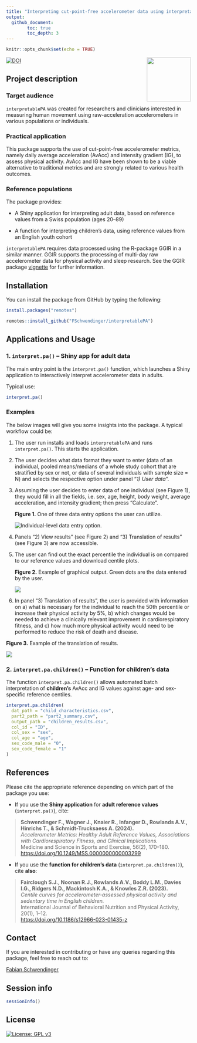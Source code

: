 ```yaml
---
title: "Interpreting cut-point-free accelerometer data using interpretablePA"
output: 
  github_document:
        toc: true
        toc_depth: 3
---
```


```r
knitr::opts_chunk$set(echo = TRUE)
```

<p align="right">

<img src="inst/img/app_logo.png" align="right" width="120"/>

</p>

[![DOI](https://img.shields.io/badge/DOI-10.1101%2023.04.19.23288786-orange)](https://doi.org/10.1101/2023.04.19.23288786)

## Project description

### Target audience

`interpretablePA` was created for researchers and clinicians interested in measuring human movement using raw-acceleration accelerometers in various populations or individuals.

### Practical application

This package supports the use of cut-point-free accelerometer metrics, namely daily average acceleration (AvAcc) and intensity gradient (IG), to assess physical activity. AvAcc and IG have been shown to be a viable alternative to traditional metrics and are strongly related to various health outcomes.

### Reference populations

The package provides:

-   A Shiny application for interpreting adult data, based on reference values from a Swiss population (ages 20–89)

-   A function for interpreting children’s data, using reference values from an English youth cohort

`interpretablePA` requires data processed using the R-package GGIR in a similar manner. GGIR supports the processing of multi-day raw accelerometer data for physical activity and sleep research. See the GGIR package [vignette](https://cran.r-project.org/web/packages/GGIR/vignettes/GGIR.html) for further information.

## Installation

You can install the package from GitHub by typing the following:

```r
install.packages("remotes")

remotes::install_github("FSchwendinger/interpretablePA")

```

## Applications and Usage

### 1. `interpret.pa()` – Shiny app for adult data

The main entry point is the `interpret.pa()` function, which launches a Shiny application to interactively interpret accelerometer data in adults.

Typical use:

```r
interpret.pa()
```

### Examples

The below images will give you some insights into the package. A typical workflow could be:

1.  The user run installs and loads `interpretablePA` and runs `interpret.pa()`. This starts the application.

2.  The user decides what data format they want to enter (data of an individual, pooled means/medians of a whole study cohort that are stratified by sex or not, or data of several individuals with sample size = N) and selects the respective option under panel "*1) User data*".

3.  Assuming the user decides to enter data of one individual (see Figure 1), they would fill in all the fields, i.e. sex, age, height, body weight, average acceleration, and intensity gradient; then press "Calculate".

    **Figure 1.** One of three data entry options the user can utilize.

    ![](images/interpretablePA_1.png "Individual-level data entry option.")

4.  Panels "2) View results" (see Figure 2) and "3) Translation of results" (see Figure 3) are now accessible.

5.  The user can find out the exact percentile the individual is on compared to our reference values and download centile plots.

    **Figure 2.** Example of graphical output. Green dots are the data entered by the user.

    ![](images/interpretablePA_2.png)

6.  In panel "3) Translation of results", the user is provided with information on a) what is necessary for the individual to reach the 50th percentile or increase their physical activity by 5%, b) which changes would be needed to achieve a clinically relevant improvement in cardiorespiratory fitness, and c) how much more physical activity would need to be performed to reduce the risk of death and disease.

**Figure 3.** Example of the translation of results.

![](images/interpretablePA_3.png)

### 2. `interpret.pa.children()` – Function for children's data

The function `interpret.pa.children()` allows automated batch interpretation of **children’s** AvAcc and IG values against age- and sex-specific reference centiles.

```r
interpret.pa.children(
  dat_path = "child_characteristics.csv",
  part2_path = "part2_summary.csv",
  output_path = "children_results.csv",
  col_id = "ID",
  col_sex = "sex",
  col_age = "age",
  sex_code_male = "0",
  sex_code_female = "1"
)
```

## References

Please cite the appropriate reference depending on which part of the package you use:

-    If you use the **Shiny application** for **adult reference values** (`interpret.pa()`), cite:

>  **Schwendinger F., Wagner J., Knaier R., Infanger D., Rowlands A.V., Hinrichs T., & Schmidt-Trucksaess A. (2024).**\
> *Accelerometer Metrics: Healthy Adult Reference Values, Associations with Cardiorespiratory Fitness, and Clinical Implications.*\
> Medicine and Science in Sports and Exercise, 56(2), 170–180.\
> <https://doi.org/10.1249/MSS.0000000000003299>

-   If you use the **function for children’s data** (`interpret.pa.children()`), cite **also**:

>  **Fairclough S.J., Noonan R.J., Rowlands A.V., Boddy L.M., Davies I.G., Ridgers N.D., Mackintosh K.A., & Knowles Z.R. (2023).**\
> *Centile curves for accelerometer‐assessed physical activity and sedentary time in English children.*\
> International Journal of Behavioral Nutrition and Physical Activity, 20(1), 1–12.\
> <https://doi.org/10.1186/s12966-023-01435-z>

## Contact

If you are interested in contributing or have any queries regarding this package, feel free to reach out to:

[Fabian Schwendinger](https://dsbg.unibas.ch/de/personen/fabian-schwendinger/)

## Session info

```r
sessionInfo()
```

## License

[![License: GPL v3](https://img.shields.io/badge/License-GPL%20v3-orange.svg)](https://www.gnu.org/licenses/gpl-3.0)
